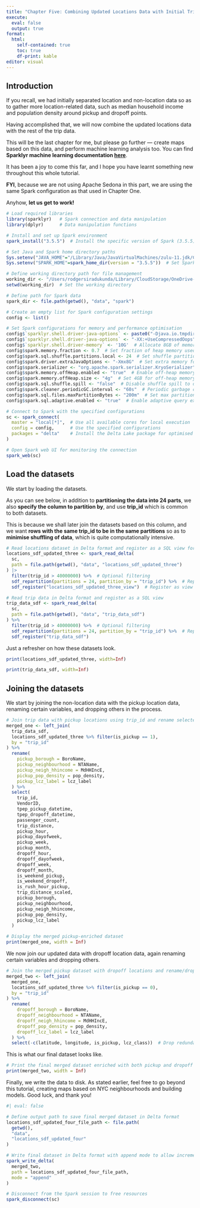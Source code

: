 ```yaml
---
title: "Chapter Five: Combining Updated Locations Data with Initial Trip Data"
execute: 
  eval: false
  output: true
format: 
  html:
    self-contained: true
    toc: true
    df-print: kable
editor: visual
---
```


## Introduction

If you recall, we had initially separated location and non-location data so as to gather more location-related data, such as median household income and population density around pickup and dropoff points.

Having accomplished that, we will now combine the updated locations data with the rest of the trip data.

This will be the last chapter for me, but please go further — create maps based on this data, and perform machine learning analysis too. You can find **Sparklyr machine learning documentation [here](https://spark.rstudio.com/guides/machine-learning/)**.

It has been a joy to come this far, and I hope you have learnt something new throughout this whole tutorial.

**FYI**, because we are not using Apache Sedona in this part, we are using the same Spark configuration as that used in Chapter One.

Anyhow, **let us get to work!**

```r
# Load required libraries
library(sparklyr)   # Spark connection and data manipulation
library(dplyr)      # Data manipulation functions

# Install and set up Spark environment
spark_install("3.5.5")  # Install the specific version of Spark (3.5.5)

# Set Java and Spark home directory paths
Sys.setenv("JAVA_HOME"="/Library/Java/JavaVirtualMachines/zulu-11.jdk/Contents/Home")  # Set Java home directory for Spark
Sys.setenv("SPARK_HOME"=spark_home_dir(version = "3.5.5"))  # Set Spark home directory

# Define working directory path for file management
working_dir <- "/Users/rodgersiradukunda/Library/CloudStorage/OneDrive-TheUniversityofLiverpool/geospatial_docker"
setwd(working_dir)  # Set the working directory

# Define path for Spark data
spark_dir <- file.path(getwd(), "data", "spark")

# Create an empty list for Spark configuration settings
config <- list()

# Set Spark configurations for memory and performance optimisation
config$`sparklyr.shell.driver-java-options` <- paste0("-Djava.io.tmpdir=", spark_dir)  # Set temporary directory for Spark
config$`sparklyr.shell.driver-java-options` <- "-XX:+UseCompressedOops"  # Use compressed Oops for JVM performance
config$`sparklyr.shell.driver-memory` <- '10G'  # Allocate 8GB of memory for the Spark driver
config$spark.memory.fraction <- 0.7  # Set fraction of heap memory used for Spark storage
config$spark.sql.shuffle.partitions.local <- 24  # Set shuffle partitions (local setting based on workload)
config$spark.driver.extraJavaOptions <- "-Xmx8G"  # Set extra memory for driver
config$spark.serializer <- "org.apache.spark.serializer.KryoSerializer"  # Use KryoSerializer for better performance
config$spark.memory.offHeap.enabled <- "true"  # Enable off-heap memory usage
config$spark.memory.offHeap.size <- "4g"  # Set 4GB for off-heap memory
config$spark.sql.shuffle.spill <- "false"  # Disable shuffle spill to disk
config$spark.cleaner.periodicGC.interval <- "60s"  # Periodic garbage collection interval
config$spark.sql.files.maxPartitionBytes <- "200m"  # Set max partition size for shuffle files
config$spark.sql.adaptive.enabled <- "true"  # Enable adaptive query execution

# Connect to Spark with the specified configurations
sc <- spark_connect(
  master = "local[*]",  # Use all available cores for local execution
  config = config,      # Use the specified configurations
  packages = "delta"    # Install the Delta Lake package for optimised storage
)

# Open Spark web UI for monitoring the connection
spark_web(sc)
```

## Load the datasets

We start by loading the datasets.

As you can see below, in addition to **partitioning the data into 24 parts**, we also **specify the column to partition by**, and use **trip_id** which is common to both datasets.

This is because we shall later join the datasets based on this column, and we want **rows with the same trip_id to be in the same partitions** so as to **minimise shuffling of data**, which is quite computationally intensive.

```r
# Read locations dataset in Delta format and register as a SQL view for querying
locations_sdf_updated_three <- spark_read_delta(
  sc,
  path = file.path(getwd(), "data", "locations_sdf_updated_three")
) |> 
  filter(trip_id > 40000000) %>%  # Optional filtering
  sdf_repartition(partitions = 24, partition_by = "trip_id") %>%  # Repartition data for efficiency
  sdf_register("locations_sdf_updated_three_view")  # Register as view for SQL queries

# Read trip data in Delta format and register as a SQL view
trip_data_sdf <- spark_read_delta(
  sc,
  path = file.path(getwd(), "data", "trip_data_sdf")
) %>% 
  filter(trip_id > 40000000) %>%  # Optional filtering
  sdf_repartition(partitions = 24, partition_by = "trip_id") %>%  # Repartition for optimal join performance
  sdf_register("trip_data_sdf")
```

Just a refresher on how these datasets look.

```r
print(locations_sdf_updated_three, width=Inf)
```

```r
print(trip_data_sdf, width=Inf)
```

## Joining the datasets

We start by joining the non-location data with the pickup location data, renaming certain variables, and dropping others in the process.

```r
# Join trip data with pickup locations using trip_id and rename selected columns for clarity
merged_one <- left_join(
  trip_data_sdf,
  locations_sdf_updated_three %>% filter(is_pickup == 1),
  by = "trip_id"
) %>% 
  rename(
    pickup_borough = BoroName,
    pickup_neighbourhood = NTAName, 
    pickup_neigh_hhincome = MdHHIncE,
    pickup_pop_density = pop_density,
    pickup_lcz_label = lcz_label
  ) %>% 
  select(
    trip_id,
    VendorID, 
    tpep_pickup_datetime, 
    tpep_dropoff_datetime, 
    passenger_count,
    trip_distance,
    pickup_hour,
    pickup_dayofweek,
    pickup_week,
    pickup_month,
    dropoff_hour,
    dropoff_dayofweek,
    dropoff_week,
    dropoff_month,
    is_weekend_pickup,
    is_weekend_dropoff,
    is_rush_hour_pickup,
    trip_distance_scaled,
    pickup_borough,
    pickup_neighbourhood,
    pickup_neigh_hhincome,
    pickup_pop_density,
    pickup_lcz_label
  )

# Display the merged pickup-enriched dataset
print(merged_one, width = Inf)
```

We now join our updated data with dropoff location data, again renaming certain variables and dropping others.

```r
# Join the merged pickup dataset with dropoff locations and rename/drop unnecessary columns
merged_two <- left_join(
  merged_one,
  locations_sdf_updated_three %>% filter(is_pickup == 0),
  by = "trip_id"
) %>% 
  rename(
    dropoff_borough = BoroName,
    dropoff_neighbourhood = NTAName, 
    dropoff_neigh_hhincome = MdHHIncE,
    dropoff_pop_density = pop_density,
    dropoff_lcz_label = lcz_label
  ) %>% 
  select(-c(latitude, longitude, is_pickup, lcz_class))  # Drop redundant columns
```

This is what our final dataset looks like.

```r
# Print the final merged dataset enriched with both pickup and dropoff spatial context
print(merged_two, width = Inf)
```

Finally, we write the data to disk. As stated earlier, feel free to go beyond this tutorial, creating maps based on NYC neighbourhoods and building models. Good luck, and thank you!

```r
#| eval: false

# Define output path to save final merged dataset in Delta format
locations_sdf_updated_four_file_path <- file.path(
  getwd(),
  "data",
  "locations_sdf_updated_four"
)

# Write final dataset in Delta format with append mode to allow incremental writing
spark_write_delta(
  merged_two,
  path = locations_sdf_updated_four_file_path,
  mode = "append"
)
```

```r
# Disconnect from the Spark session to free resources
spark_disconnect(sc)
```
